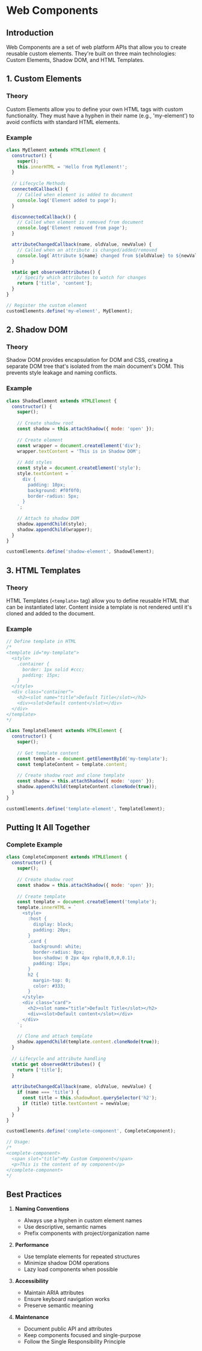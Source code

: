 # Web Components

## Introduction
Web Components are a set of web platform APIs that allow you to create reusable custom elements. They're built on three main technologies: Custom Elements, Shadow DOM, and HTML Templates.

## 1. Custom Elements

### Theory
Custom Elements allow you to define your own HTML tags with custom functionality. They must have a hyphen in their name (e.g., 'my-element') to avoid conflicts with standard HTML elements.

### Example
```javascript
class MyElement extends HTMLElement {
  constructor() {
    super();
    this.innerHTML = 'Hello from MyElement!';
  }
  
  // Lifecycle Methods
  connectedCallback() {
    // Called when element is added to document
    console.log('Element added to page');
  }

  disconnectedCallback() {
    // Called when element is removed from document
    console.log('Element removed from page');
  }

  attributeChangedCallback(name, oldValue, newValue) {
    // Called when an attribute is changed/added/removed
    console.log(`Attribute ${name} changed from ${oldValue} to ${newValue}`);
  }

  static get observedAttributes() {
    // Specify which attributes to watch for changes
    return ['title', 'content'];
  }
}

// Register the custom element
customElements.define('my-element', MyElement);
```

## 2. Shadow DOM

### Theory
Shadow DOM provides encapsulation for DOM and CSS, creating a separate DOM tree that's isolated from the main document's DOM. This prevents style leakage and naming conflicts.

### Example
```javascript
class ShadowElement extends HTMLElement {
  constructor() {
    super();
    
    // Create shadow root
    const shadow = this.attachShadow({ mode: 'open' });
    
    // Create element
    const wrapper = document.createElement('div');
    wrapper.textContent = 'This is in Shadow DOM';
    
    // Add styles
    const style = document.createElement('style');
    style.textContent = `
      div {
        padding: 10px;
        background: #f0f0f0;
        border-radius: 5px;
      }
    `;
    
    // Attach to shadow DOM
    shadow.appendChild(style);
    shadow.appendChild(wrapper);
  }
}

customElements.define('shadow-element', ShadowElement);
```

## 3. HTML Templates

### Theory
HTML Templates (`<template>` tag) allow you to define reusable HTML that can be instantiated later. Content inside a template is not rendered until it's cloned and added to the document.

### Example
```javascript
// Define template in HTML
/*
<template id="my-template">
  <style>
    .container {
      border: 1px solid #ccc;
      padding: 15px;
    }
  </style>
  <div class="container">
    <h2><slot name="title">Default Title</slot></h2>
    <div><slot>Default content</slot></div>
  </div>
</template>
*/

class TemplateElement extends HTMLElement {
  constructor() {
    super();
    
    // Get template content
    const template = document.getElementById('my-template');
    const templateContent = template.content;
    
    // Create shadow root and clone template
    const shadow = this.attachShadow({ mode: 'open' });
    shadow.appendChild(templateContent.cloneNode(true));
  }
}

customElements.define('template-element', TemplateElement);
```

## Putting It All Together

### Complete Example
```javascript
class CompleteComponent extends HTMLElement {
  constructor() {
    super();
    
    // Create shadow root
    const shadow = this.attachShadow({ mode: 'open' });
    
    // Create template
    const template = document.createElement('template');
    template.innerHTML = `
      <style>
        :host {
          display: block;
          padding: 20px;
        }
        .card {
          background: white;
          border-radius: 8px;
          box-shadow: 0 2px 4px rgba(0,0,0,0.1);
          padding: 15px;
        }
        h2 {
          margin-top: 0;
          color: #333;
        }
      </style>
      <div class="card">
        <h2><slot name="title">Default Title</slot></h2>
        <div><slot>Default content</slot></div>
      </div>
    `;
    
    // Clone and attach template
    shadow.appendChild(template.content.cloneNode(true));
  }
  
  // Lifecycle and attribute handling
  static get observedAttributes() {
    return ['title'];
  }
  
  attributeChangedCallback(name, oldValue, newValue) {
    if (name === 'title') {
      const title = this.shadowRoot.querySelector('h2');
      if (title) title.textContent = newValue;
    }
  }
}

customElements.define('complete-component', CompleteComponent);

// Usage:
/*
<complete-component>
  <span slot="title">My Custom Component</span>
  <p>This is the content of my component</p>
</complete-component>
*/
```

## Best Practices

1. **Naming Conventions**
   - Always use a hyphen in custom element names
   - Use descriptive, semantic names
   - Prefix components with project/organization name

2. **Performance**
   - Use template elements for repeated structures
   - Minimize shadow DOM operations
   - Lazy load components when possible

3. **Accessibility**
   - Maintain ARIA attributes
   - Ensure keyboard navigation works
   - Preserve semantic meaning

4. **Maintenance**
   - Document public API and attributes
   - Keep components focused and single-purpose
   - Follow the Single Responsibility Principle
